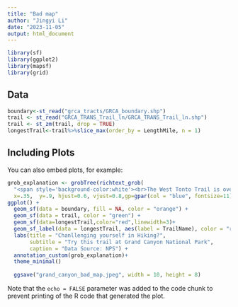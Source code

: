 ```yaml
---
title: "Bad map"
author: "Jingyi Li"
date: "2023-11-05"
output: html_document
---
```


```r
library(sf)
library(ggplot2)
library(mapsf)
library(grid)
```

## Data

```r
boundary<-st_read("grca_tracts/GRCA_boundary.shp")
trail <- st_read("GRCA_TRANS_Trail_ln/GRCA_TRANS_Trail_ln.shp")
trail <- st_zm(trail, drop = TRUE)
longestTrail<-trail%>%slice_max(order_by = LengthMile, n = 1)
```

## Including Plots

You can also embed plots, for example:

```r
grob_explanation <- grobTree(richtext_grob(
  "<span style='background-color:white'><br>The West Tonto Trail is over 57 miles long. <br>The longest in Grand Canyon National Park.</span>", 
  x=.35,  y=.9, hjust=0.6, vjust=0.8,gp=gpar(col = "blue", fontsize=11), box_gp = gpar(col = "transparent", fill = "transparent"),padding = margin(.4,0,0,0,"in")))
ggplot() +
  geom_sf(data = boundary, fill = NA, color = "orange") +
  geom_sf(data = trail, color = "green") +
  geom_sf(data=longestTrail,color="red",linewidth=3)+
  geom_sf_label(data = longestTrail, aes(label = TrailName), color = "red", size = 4, label.padding = unit(0.2, "lines"))+
  labs(title = "Chanllenging yourself in Hiking?",
       subtitle = "Try this trail at Grand Canyon National Park",
       caption = "Data Source: NPS") +
  annotation_custom(grob_explanation)+
  theme_minimal()
  
  ggsave("grand_canyon_bad_map.jpeg", width = 10, height = 8)
```

Note that the `echo = FALSE` parameter was added to the code chunk to prevent printing of the R code that generated the plot.
